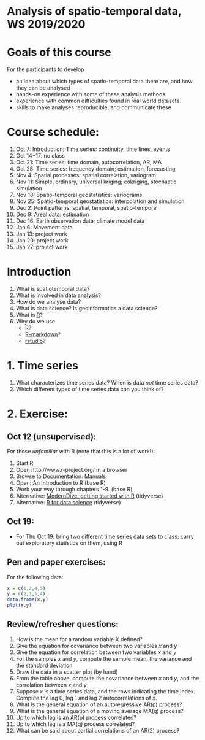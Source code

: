 # Analysis of spatio-temporal data, WS 2019/2020

# Goals of this course

For the participants to develop

* an idea about which types of spatio-temporal data there are, and how they can be analysed
* hands-on experience with some of these analysis methods
* experience with common difficulties found in real world datasets
* skills to make analyses reproducible, and communicate these


# Course schedule: 

1. Oct 7: Introduction; Time series: continuity, time lines, events
1. Oct 14+17: no class
1. Oct 21: Time series: time domain, autocorrelation, AR, MA
1. Oct 28: Time series: frequency domain; estimation, forecasting
1. Nov 4: Spatial processes: spatial correlation, variogram
1. Nov 11: Simple, ordinary, universal kriging; cokriging, stochastic simulation
1. Nov 18: Spatio-temporal geostatistics: variograms
1. Nov 25: Spatio-temporal geostatistics: interpolation and simulation
1. Dec 2: Point patterns: spatial, temporal, spatio-temporal 
1. Dec 9: Areal data: estimation
1. Dec 16: Earth observation data; climate model data
1. Jan 6: Movement data
1. Jan 13: project work
1. Jan 20: project work
1. Jan 27: project work


# Introduction

1. What is spatiotemporal data?
1. What is involved in data analysis?
1. How do we analyse data?
1. What is data science? Is geoinformatics a data science?
1. What is [R](https://www.r-project.org/)? 
1. Why do we use 
    - R?
    - [R-markdown](http://rmarkdown.rstudio.com/)?
	- [rstudio](http://rstudio.com/)?

# 1. Time series

1. What characterizes time series data? When is data _not_ time series data?
1. Which different types of time series data can you think of?

# 2. Exercise:

## Oct 12 (unsupervised):

For those *unfamiliar* with R (note that this is a lot of work!):

1. Start R
1. Open http://www.r-project.org/ in a browser
1. Browse to Documentation: Manuals
1. Open: An Introduction to R (base R)
1. Work your way through chapters 1-9. (base R)
1. Alternative: [ModernDive: getting started with R](https://moderndive.com/1-getting-started.html) (tidyverse)
1. Alternative: [R for data science](http://r4ds.had.co.nz/) (tidyverse)

## Oct 19:

* For Thu Oct 19: bring two different time series data sets to class;
carry out exploratory statistics on them, using R

## Pen and paper exercises:

For the following data:

```r
x = c(1,2,4,5)
y = c(2,1,5,4)
data.frame(x,y)
plot(x,y)
```

## Review/refresher questions:

1. How is the mean for a random variable $X$ defined?
1. Give the equation for covariance between two variables $x$ and $y$
1. Give the equation for correlation between two variables $x$ and $y$
1. For the samples $x$ and $y$, compute the sample mean, the variance and the standard deviation 
1. Draw the data in a scatter plot (by hand)
1. From the table above, compute the covariance between $x$ and $y$, and the correlation between $x$ and $y$
1. Suppose $x$ is a time series data, and the rows indicating the time index. Compute the lag 0, lag 1 and lag 2 autocorrelations of $x$.
1. What is the general equation of an autoregressive AR(p) process?
1. What is the general equation of a moving average MA(q) process?
1. Up to which lag is an AR(p) process correlated?
1. Up to which lag is a MA(q) process correlated?
1. What can be said about partial correlations of an AR(2) process?
